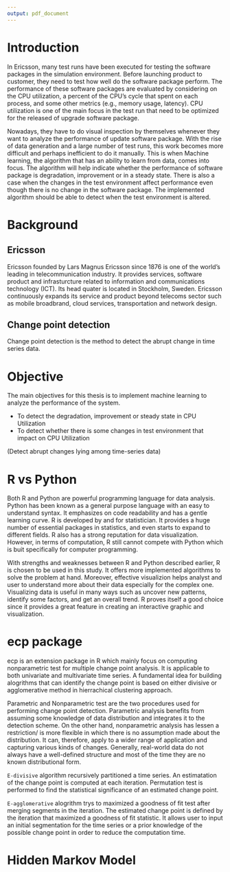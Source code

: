 ```yaml
---
output: pdf_document
---
```


# Introduction

In Ericsson, many test runs have been executed for testing the software packages in the simulation environment. Before launching product to customer, they need to test how well do the software package perform. The performance of these software packages are evaluated by considering on the CPU utilization, a percent of the CPU's cycle that spent on each process, and some other metrics (e.g., memory usage, latency). CPU utilization is one of the main focus in the test run that need to be optimized for the released of upgrade software package.

Nowadays, they have to do visual inspection by themselves whenever they want to analyze the performance of update software package. With the rise of data generation and a large number of test runs, this work becomes more difficult and perhaps inefficient to do it manually. This is when Machine learning, the algorithm that has an ability to learn from data, comes into focus. The algorithm will help indicate whether the performance of software package is degradation, improvement or in a steady state. There is also a case when the changes in the test environment affect performance even though there is no change in the software package. The implemented algorithm should be able to detect when the test environment is altered.


# Background


## Ericsson
Ericsson founded by Lars Magnus Ericsson since 1876 is one of the world's leading in telecommunication industry. It provides services, software product and infrasturcture related to information and communications technology (ICT). Its head quater is located in Stockholm, Sweden. Ericsson continuously expands its service and product beyond telecoms sector such as mobile broadbrand, cloud services, transportation and network design.

## Change point detection
Change point detection is the method to detect the abrupt change in time series data. 

# Objective
The main objectives for this thesis is to implement machine learning to analyze the performance of the system.  

- To detect the degradation, improvement or steady state in CPU Utilization
- To detect whether there is some changes in test environment that impact on CPU Utilization

(Detect abrupt changes lying among time-series data)

# R vs Python
Both R and Python are powerful programming language for data analysis. Python has been known as a general purpose language with an easy to understand syntax. It emphasizes on code readability and has a gentle learning curve. R is developed by and for statistician. It provides a huge number of essential packages in statistics, and even starts to expand to different fields. R also has a strong reputation for data visualization. However, in terms of computation, R still cannot compete with Python which is buit specifically for computer programming.

With strengths and weaknesses between R and Python described earlier, R is chosen to be used in this study. It offers more implemented algorithms to solve the problem at hand. Moreover, effective visualizion helps analyst and user to understand more about their data especially for the complex one. Visualizing data is useful in many ways such as uncover new patterns, identify some factors, and get an overall trend. R proves itself a good choice since it provides a great feature in creating an interactive graphic and visualization.

# ecp package
ecp is an extension package in R which mainly focus on computing nonparametric test for multiple change point analysis. It is applicable to both univariate and multivariate time series. A fundamental idea for building alogrithms that can identify the change point is based on either divisive or agglomerative method in hierrachical clustering approach.

Parametric and Nonparametric test are the two procedures used for performing change point detection. Parametric analysis benefits from assuming some knowledge of data distribution and integrates it to the detection scheme. On the other hand, nonparametric analysis has lessen a restriction/ is more flexible in which there is no assumption made about the distribution. It can, therefore, apply to a wider range of application and capturing various kinds of changes. Generally, real-world data do not always have a well-defined structure and most of the time they are no known distributional form. 

`E-divisive` algorithm recursively partitioned a time series. An estimatation of the change point is computed at each iteration. Permutation test is performed to find the statistical significance of an estimated change point.

`E-agglomerative` alogrithm trys to maximized a goodness of fit test after merging segments in the iteration. The estimated change point is defined by the iteration that maximized a goodness of fit statistic. It allows user to input an initial segmentation for the time series or a prior knowledge of the possible change point in order to reduce the computation time.


# Hidden Markov Model


